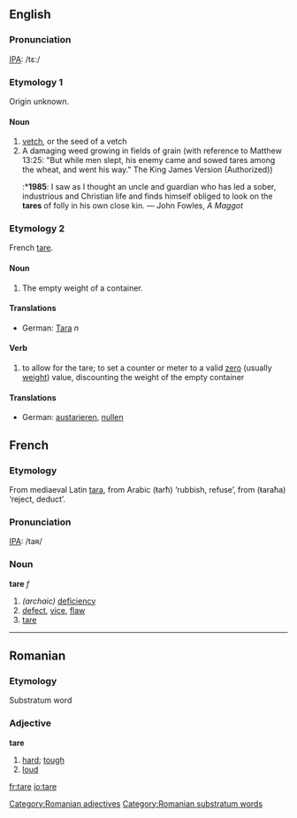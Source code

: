 ==English==
===Pronunciation===
[[IPA]]: /tɛ:/

===Etymology 1===
Origin unknown.

====Noun====
{{en-noun|tare|tares}}
# [[vetch]], or the seed of a vetch
#A damaging weed growing in fields of grain (with reference to Matthew 13:25: "But while men slept, his enemy came and sowed tares among the wheat, and went his way." The King James Version (Authorized))
#:*'''1985''': I saw as I thought an uncle and guardian who has led a sober, industrious and Christian life and finds himself obliged to look on the '''tares''' of folly in his own close kin. — John Fowles, ''A Maggot''

===Etymology 2===
French [[tare#French|tare]].

====Noun====
{{en-noun|tare|tares}}
#The empty weight of a container.

====Translations====
*German: [[Tara]] ''n''

====Verb====
{{en-verb|tare|tares|tared|taring}}
# to allow for the tare; to set a counter or meter to a valid [[zero]] (usually [[weight]]) value, discounting the weight of the empty container

====Translations====
*German: [[austarieren]], [[nullen]]


==French==
===Etymology===
From mediaeval Latin [[tara]], from Arabic {{ARchar|[[طرح]]}} (ŧarħ) ‘rubbish, refuse’, from {{ARchar|[[طرح]]}} (ŧaraħa) ‘reject, deduct’.

===Pronunciation===
[[IPA]]: /taʀ/

===Noun===
'''tare''' ''f''
# ''(archaic)'' [[deficiency]]
# [[defect]], [[vice]], [[flaw]]
# [[tare#English|tare]]

----

==Romanian==
===Etymology===
Substratum word
===Adjective===
'''tare'''

# [[hard]]; [[tough]]
# [[loud]]

[[Category:Romanian adjectives]]
[[Category:Romanian substratum words]]

[[fr:tare]]
[[io:tare]]